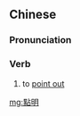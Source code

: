 {{also|点明}}
==Chinese==
{{zh-forms|s=点明}}

===Pronunciation===
{{zh-pron
|m=diǎnmíng
|cat=v
}}

===Verb===
{{zh-verb}}

# to [[point out]]

[[mg:點明]]